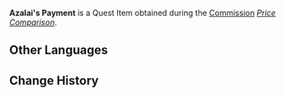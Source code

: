 {{Item Infobox
|id           = 120118
|image        = Item Bag of Mora.png
|type         = Quest Items
|description  = Azalai's payment. It feels quite substantial...
|source1      = [[Price Comparison]]
}}
'''Azalai's Payment''' is a Quest Item obtained during the [[Commission]] ''[[Price Comparison]]''.

==Other Languages==
{{Other Languages
|default_hidden = 1
|en      = Azalai's Payment
|zhs     = 阿扎莱的货款
|zhs_rm  = Āzhālái de Huòkuǎn
|zht     = 阿扎萊的貨款
|zht_rm  = Āzhālái de Huòkuǎn
|ja      = アザライの資金
|ja_rm   = Azarai no Shikin
|ko      = 아잘라이의 대금
|ko_rm   = Ajallai-ui Daegeum
|es      = Pago de Azalai
|fr      = Paiement d'Azalai
|ru      = Платёж Азалая
|th      = ทุนซื้อสินค้าของ Azalai
|th_rm   = 
|vi      = Tiền Hàng Của Azalai
|de      = Azalais Zahlung
|id      = Pembayaran Azalai
|pt      = Pagamento de Azalai
|tr      = Azalai'nin Ödemesi
|it      = Pagamento di Azalai
}}

==Change History==
{{Change History|3.1}}